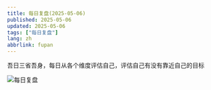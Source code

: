 ```yaml
---
title: 每日复盘(2025-05-06)
published: 2025-05-06
updated: 2025-05-06
tags: ["每日复盘"]
lang: zh
abbrlink: fupan
---
```


吾日三省吾身，每日从各个维度评估自己，评估自己有没有靠近自己的目标

![每日复盘](https://picture.questionlearn.cn/blog/picture/1746539992821.png)